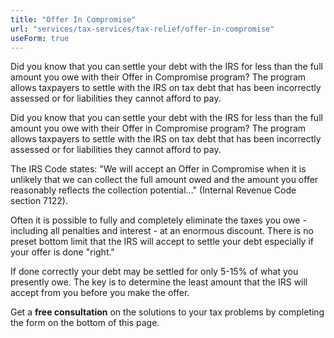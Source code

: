 ```yaml
---
title: "Offer In Compromise"
url: "services/tax-services/tax-relief/offer-in-compromise"
useForm: true
---
```


Did you know that you can settle your debt with the IRS for less than the full amount you owe with their Offer in Compromise program? The program allows taxpayers to settle with the IRS on tax debt that has been incorrectly assessed or for liabilities they cannot afford to pay.

Did you know that you can settle your debt with the IRS for less than the full amount you owe with their Offer in Compromise program? The program allows taxpayers to settle with the IRS on tax debt that has been incorrectly assessed or for liabilities they cannot afford to pay.

The IRS Code states: "We will accept an Offer in Compromise when it is unlikely that we can collect the full amount owed and the amount you offer reasonably reflects the collection potential..." (Internal Revenue Code section 7122).

Often it is possible to fully and completely eliminate the taxes you owe - including all penalties and interest - at an enormous discount. There is no preset bottom limit that the IRS will accept to settle your debt especially if your offer is done "right."

If done correctly your debt may be settled for only 5-15% of what you presently owe. The key is to determine the least amount that the IRS will accept from you before you make the offer.

Get a **free consultation** on the solutions to your tax problems by completing the form on the bottom of this page.


